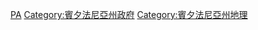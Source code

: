 {{Commonscat|Counties in Pennsylvania}}
{{Catmore}}

[[Category:美國各州行政區劃|PA]]
[[Category:賓夕法尼亞州政府|Category:賓夕法尼亞州政府]]
[[Category:賓夕法尼亞州地理|Category:賓夕法尼亞州地理]]